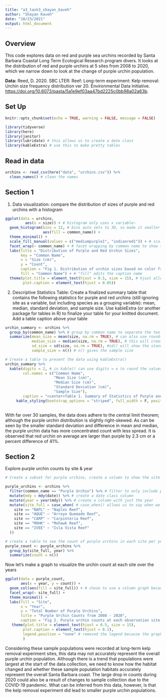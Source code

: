 ```yaml
---
title: "a3_task3_shayan_kaveh"
author: "Shayan Kaveh"
date: "10/23/2021"
output: html_document
---
```


## Overview

This code explores data on red and purple sea urchins recorded by Santa Barbara Coastal Long Term Ecological Research program divers. It looks at the distribution of red and purple urchins at 5 sites from 2008 to 2020, which we narrow down to look at the change of purple urchin population. 

**Data:** Reed, D. 2020. SBC LTER: Reef: Long-term experiment: Kelp removal: Urchin size frequency distribution ver 20. Environmental Data Initiative. <https://doi.org/10.6073/pasta/5a1e9ef03aa47bd2225c0bb98a02a63b>.

## Set Up

```r
knitr::opts_chunk$set(echo = TRUE, warning = FALSE, message = FALSE)

library(tidyverse)
library(here)
library(janitor)
library(lubridate) # this allows us to create a date class
library(kableExtra) # use this to make pretty tables
```

## Read in data

```r
urchins <- read_csv(here("data", "urchins.csv")) %>% 
  clean_names() # clean the names 
```

## Section 1

1.  Data visualization: compare the distribution of sizes of purple and red urchins with a histogram

```r
ggplot(data = urchins, 
         aes(x = size)) + # histogram only uses x variable~
  geom_histogram(bins = 12, # bins auto sets to 30, so made it smaller to show the trend better
                 aes(fill = common_name)) + 
  theme_minimal() +
  scale_fill_manual(values = c("mediumpurple1", "indianred1")) + # scale_fill_manual() allows me to assign specific colors to each facet based on the vector
  facet_wrap(~ common_name) + # facet wrapping by common name to show the differences between the two urchin species
  labs(title = "Distribution of Purple and Red Urchin Sizes",
       key = "Common Name",
       x = "Size (cm)",
       y = "Count",
       caption = "Fig 1. Distribution of urchin sizes based on color from Santa Barbara Coastal Long Term Ecological Research",
       fill = "Common Name") + # "fill" edits the caption name
  theme(plot.title = element_text(hjust = 0.5, size = 15), # hjust allows the title to be centered
        plot.caption = element_text(hjust = 0.05))
```

2.  Descriptive Statistics Table: Create a finalized summary table that contains the following statistics for purple and red urchins (still ignoring site as a variable, but including species as a grouping variable): mean, median, standard deviation, and sample size. Use kableExtra (or another package for tables in R) to finalize your table for your knitted document. Add a table caption above your table

```r
urchin_summary <- urchins %>% 
  group_by(common_name) %>% # group by common name to separate the two urchin species
  summarize(mean_size = mean(size, na.rm = TRUE), # can also use round() here, but that would make me lose some data in my data frame, which I don't want to. in this case, I'll use define digits in kable() so that values only round for the output table
            median_size = median(size, na.rm = TRUE), # this will create a column that shows the median size of the urchins
            sd_size = sd(size, na.rm = TRUE), #sd() will show the standard deviation of the data
            sample_size = n()) # n() gives the sample size

# Create a table to present the data using kableExtra()
urchin_summary %>% 
  kable(digits = 2, # in kable() can use digits = x to round the values in the table - can use a c("x","y") to define the number of digits for each column
        col.names = c("Common Name",
                      "Mean Size (cm)",
                      "Median Size (cm)",
                      "Standard Deviation (cm)",
                      "Sample Size"),
        caption = "<center>Table 1. Summary of Statistics of Purple and Red Urchins<center>") %>%  # <center> will center the text 
     kable_styling(bootstrap_options = "striped", full_width = F, position = "center") # bootstrap will make the table look all nice with different colors, I like it
 
```
With far over 30 samples, the data does adhere to the central limit theorem; although the purple urchin distribution is slightly right-skewed. As can be seen by the smaller standard deviation and difference in mean and median, the purple urchin data has more concentrated count with less spread. It is observed that red urchin on average are larger than purple by 2.3 cm or a percent difference of 41%. 

## Section 2
Explore purple urchin counts by site & year

```r
# Create a subset for purple urchins, create a column to show the site year, and write out the full names of the sites

purple_urchins <- urchins %>% 
  filter(common_name == "Purple Urchin") %>% # filter to only include purple urchins
  mutate(mdy = mdy(date)) %>% # create a date class column
  mutate(year = year(mdy)) %>% # create a column with just the year
  mutate(site_full = case_when( # case_when() allows us to say when we see this data value, we want to change it to this
    site == "NAPL" ~ "Naples Reef",
    site == "AQUE" ~ "Arroyo Quemado Reef",
    site == "CARP" ~ "Carpinteria Reef",
    site == "MOHK" ~ "Mohawk Reef",
    site == "IVEE" ~ "Isla Vista Reef"
  )) 

# create a table to see the count of purple urchins in each site per year
purple_count <- purple_urchins %>% 
  group_by(site_full, year) %>% 
  summarize(count = n())
```

Now let's make a graph to visualize the urchin count at each site over the years
```r
ggplot(data = purple_count,
       aes(x = year, y = count)) +
  geom_col(aes(fill = site_full)) + # chose to use a column graph because it shows the trend in a very visible, discrete way
  facet_wrap(~ site_full) +
  theme_minimal() +
  labs(fill = "Site",
       x = "Year",
       y = "Total Number of Purple Urchins",
       title = "Purple Urchin Counts from 2008 - 2020",
       caption = "Fig 2. Purple urchin counts at each observation site froom 2008 to 2020 based on Santa Barbara Coastal Long \n Term Ecological Research") +
   theme(plot.title = element_text(hjust = 0.5, size = 15),  
        plot.caption = element_text(hjust = 0.1),
        legend.position = "none" # removed the legend because the graph already shows the title of the reefs already
        )
```

Considering these sample populations were recorded at long-term kelp removal experiment sites, this data may not accurately represent the overall purple urchin population. Although there is a trend that populations were largest at the start of the data collection, we need to know how the habitat changed and whether these sample population habitats accurately represent the overall Santa Barbara coast. The large drop in counts during 2020 could also be a result of changes to sample collection due to the COVID-19 pandemic. What can be inferred from this data, however, is that the kelp removal experiment did lead to smaller purple urchin populations. 
